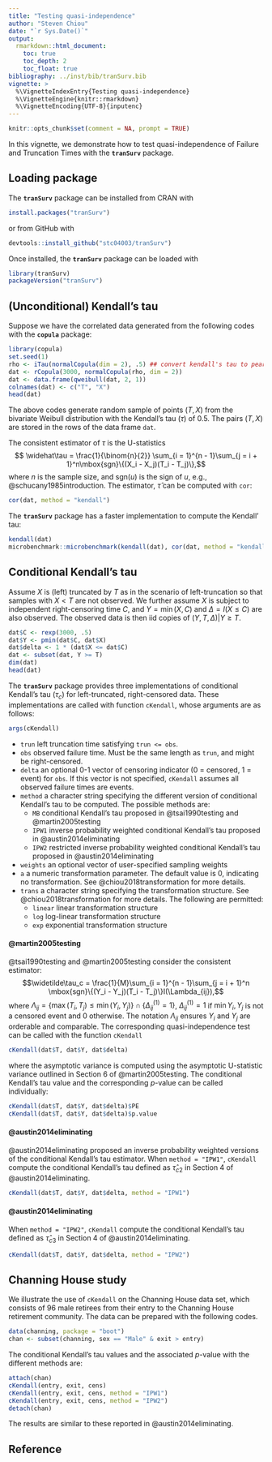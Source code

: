 ```yaml
---
title: "Testing quasi-independence"
author: "Steven Chiou"
date: "`r Sys.Date()`"
output:
  rmarkdown::html_document:
    toc: true
    toc_depth: 2
    toc_float: true
bibliography: ../inst/bib/tranSurv.bib
vignette: >
  %\VignetteIndexEntry{Testing quasi-independence}
  %\VignetteEngine{knitr::rmarkdown}
  %\VignetteEncoding{UTF-8}{inputenc}
---
```


```r
knitr::opts_chunk$set(comment = NA, prompt = TRUE)
```
	
In this vignette, we demonstrate how to test quasi-independence of Failure and Truncation Times 
with the __`tranSurv`__ package.

## Loading package

The __`tranSurv`__ package can be installed from CRAN with 
```R
install.packages("tranSurv")
```
or from GitHub with
```R
devtools::install_github("stc04003/tranSurv")
```
Once installed, the  __`tranSurv`__ package can be loaded with
```R
library(tranSurv)
packageVersion("tranSurv")
```

## (Unconditional) Kendall's tau
Suppose we have the correlated data generated from the following codes with the __`copula`__ package:
```R
library(copula)
set.seed(1)
rho <- iTau(normalCopula(dim = 2), .5) ## convert kendall's tau to pearson's rho
dat <- rCopula(3000, normalCopula(rho, dim = 2)) 
dat <- data.frame(qweibull(dat, 2, 1))
colnames(dat) <- c("T", "X")
head(dat)
```
The above codes generate random sample of points $(T, X)$ from the bivariate Weibull distribution with 
the Kendall's tau ($\tau$) of 0.5. The pairs $(T, X)$ are stored in the rows of the data frame `dat`.

The consistent estimator of $\tau$ is the U-statistics
$$ \widehat\tau = \frac{1}{\binom{n}{2}} \sum_{i = 1}^{n - 1}\sum_{j = i + 1}^n\mbox{sgn}\{(X_i - X_j)(T_i - T_j)\},$$
where $n$ is the sample size, and $\mbox{sgn}(u)$ is the sign of $u$, e.g., @schucany1985introduction.
The estimator, $\widehat\tau$ can be computed with `cor`:
```R
cor(dat, method = "kendall")
```
The __`tranSurv`__ package has a faster implementation to compute the Kendall' tau:
```R
kendall(dat)
microbenchmark::microbenchmark(kendall(dat), cor(dat, method = "kendall"))
```

## Conditional Kendall's tau
Assume $X$ is (left) truncated by $T$ as in the scenario of left-truncation 
so that samples with $X < T$ are not observed. 
We further assume $X$ is subject to independent right-censoring time $C$, 
and $Y = \min(X, C)$ and $\Delta = I(X \le C)$ are also observed.
The observed data is then iid copies of $(Y, T, \Delta)|Y\ge T$.

```R
dat$C <- rexp(3000, .5)
dat$Y <- pmin(dat$C, dat$X)
dat$delta <- 1 * (dat$X <= dat$C)
dat <- subset(dat, Y >= T)
dim(dat)
head(dat)
```
The __`tranSurv`__ package provides three implementations of conditional Kendall's tau ($\tau_c$)
for left-truncated, right-censored data.
These implementations are called with function `cKendall`, whose arguments are as follows:
```R
args(cKendall)
```

- `trun` left truncation time satisfying `trun <= obs`.
- `obs` observed failure time. Must be the same length as `trun`, and might be right-censored.
- `delta` an optional 0-1 vector of censoring indicator (0 = censored, 1 = event) for `obs`. 
If this vector is not specified, `cKendall` assumes all observed failure times are events.
- `method` a character string specifying the different version of conditional Kendall's tau to be computed. 
The possible methods are: 
    - `MB` conditional Kendall's tau proposed in @tsai1990testing and @martin2005testing
    - `IPW1` inverse probability weighted conditional Kendall's tau proposed in @austin2014eliminating
    - `IPW2` restricted inverse probability weighted conditional Kendall's tau proposed in @austin2014eliminating
- `weights` an optional vector of user-specified sampling weights 
- `a` a numeric transformation parameter. The default value is 0, indicating no transformation. See @chiou2018transformation for more details.
- `trans` a character string specifying the transformation structure. See @chiou2018transformation for more details.
The following are permitted:
    - `linear` linear transformation structure
    - `log` log-linear transformation structure
    - `exp` exponential transformation structure
  
#### @martin2005testing

@tsai1990testing and @martin2005testing consider the consistent estimator:
$$\widetilde\tau_c = \frac{1}{M}\sum_{i = 1}^{n - 1}\sum_{j = i + 1}^n \mbox{sgn}\{(Y_i - Y_j)(T_i - T_j)\}I(\Lambda_{ij}),$$
where $\Lambda_{ij} = \{\max(T_i, T_j)\le \min(Y_i, Y_j)\}\cap \{\Delta_{ij}^{(1)}=1\}$, 
$\Delta_{ij}^{(1)} = 1$ if $\min{Y_i, Y_j}$ is not a censored event and 0 otherwise. 
The notation $\Lambda_{ij}$ ensures $Y_i$ and $Y_j$ are orderable and comparable.
The corresponding quasi-independence test can be called with the function `cKendall`
```R
cKendall(dat$T, dat$Y, dat$delta)
```
where the asymptotic variance is computed using the asymptotic U-statistic variance outlined in Section 6 of 
@martin2005testing.
The conditional Kendall's tau value and the corresponding $p$-value can be called individually:
```R
cKendall(dat$T, dat$Y, dat$delta)$PE
cKendall(dat$T, dat$Y, dat$delta)$p.value
```

#### @austin2014eliminating

@austin2014eliminating proposed an inverse probability weighted versions of the conditional Kendall's tau estimator.
When `method = "IPW1"`, `cKendall` compute the conditional Kendall's tau defined as $\widehat\tau_{c2}$ 
in Section 4 of @austin2014eliminating.

```R
cKendall(dat$T, dat$Y, dat$delta, method = "IPW1")
```

#### @austin2014eliminating

When `method = "IPW2"`, `cKendall` compute the conditional Kendall's tau defined as $\widehat\tau_{c3}$
in Section 4 of @austin2014eliminating.

```R
cKendall(dat$T, dat$Y, dat$delta, method = "IPW2")
```

## Channing House study
We illustrate the use of `cKendall` on the Channing House data set, 
which consists of 96 male retirees from their entry to the Channing House retirement community. 
The data can be prepared with the following codes.
```R
data(channing, package = "boot")
chan <- subset(channing, sex == "Male" & exit > entry)
```
The conditional Kendall's tau values and the associated $p$-value with the different methods are:
```R
attach(chan)
cKendall(entry, exit, cens)
cKendall(entry, exit, cens, method = "IPW1")
cKendall(entry, exit, cens, method = "IPW2")
detach(chan)
```
The results are similar to these reported in @austin2014eliminating.

## Reference
